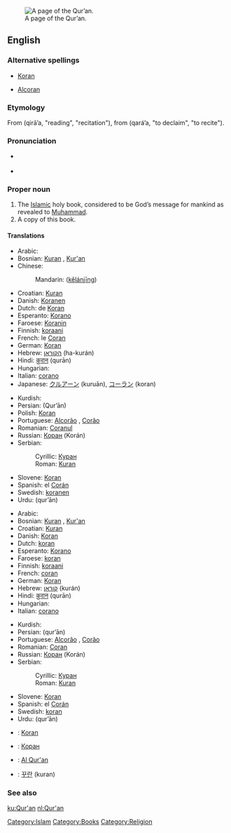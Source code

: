 [[Image:AndalusQuran.JPG|thumb|right|A page of the Qur’an.]]
==English==

===Alternative spellings===
*[[Koran]]
*{{italbrac|obsolete}} [[Alcoran]]

===Etymology===
From {{Ar.}} {{ARchar|[[قراءة]]}} (qirā’a, "reading", "recitation"), from {{ARchar|[[قرأ]]}} (qará’a, "to declaim", "to recite").

===Pronunciation===
*{{a|US}} {{IPA|/kəˈrɑn/}}
*{{rhymes|ran}}

===Proper noun===
{{en-proper noun}}

# The [[Islamic]] holy book, considered to be God’s message for mankind as revealed to [[Muhammad]].
# A copy of this book.

====Translations====
{{trans-top|the Islamic holy book}}
*Arabic: {{ARchar|[[القرآن|القُرْآن]]}} {{IPAchar|(al-qur’ān)}}
*Bosnian: [[Kuran#Bosnian|Kuran]] {{m}}, [[Kur'an#Bosnian|Kur'an]] {{m}}
*Chinese: 
*:Mandarin: {{zh-ts|[[可蘭]][[經]]|[[可兰]][[经]]}} ([[kě]][[lán]][[jīng]])
*Croatian: [[Kuran#Croatian|Kuran]] {{m}}
*Danish: [[Koranen]] {{c}}
*Dutch: de [[Koran]] {{m}}
*Esperanto: [[Korano]]
*Faroese: [[Koranin]] {{f}}
*Finnish: [[koraani]]
*French: le [[Coran]] {{m}}
*German: [[Koran]] {{m}}
*Hebrew: [[הקוראן]] (ha-kurán)
*Hindi: [[क़ुरान]] (qurān)
*Hungarian: {{t|hu|Korán}}
*Italian: [[corano]] {{m}}
*Japanese: [[クルアーン]] (kuruān), [[コーラン]] (koran)
{{trans-mid}}
*Kurdish: {{KUchar|[[قرعان]]}}
*Persian: {{FAchar|[[قرآن]]}} (Qur’ān)
*Polish: [[Koran]] {{m}}
*Portuguese: [[Alcorão]] {{m}}, [[Corão]] {{m}}
*Romanian: [[Coranul]]
*Russian: [[Коран]] (Korán) {{m}}
*Serbian:
*:Cyrillic: [[Куран#Serbian|Куран]] {{m}}
*:Roman: [[Kuran#Serbian|Kuran]] {{m}}
*Slovene: [[Koran]] {{m}}
*Spanish: el [[Corán]] {{m}}
*Swedish: [[koranen]]
*Urdu: {{URchar|[[قرآن]]}} (qur’ān)
{{trans-bottom}}

{{trans-top|copy of this book}}
*Arabic: {{ARchar|[[القرآن|القُرْآن]]}} {{IPAchar|(al-qur’ān)}}
*Bosnian: [[Kuran#Bosnian|Kuran]] {{m}}, [[Kur'an#Bosnian|Kur'an]] {{m}}
*Croatian: [[Kuran#Croatian|Kuran]] {{m}}
*Danish: [[Koran]] {{c}}
*Dutch: [[koran]] {{m}}
*Esperanto: [[Korano]]
*Faroese: [[koran]] {{f}}
*Finnish: [[koraani]]
*French: [[coran]] {{m}}
*German: [[Koran]] {{m}}
*Hebrew: [[קוראן]] (kurán)
*Hindi: [[क़ुरान]] (qurān)
*Hungarian: {{t|hu|Korán}}
*Italian: [[corano]] {{m}}
{{trans-mid}}
*Kurdish: {{KUchar|[[قرعان]]}}
*Persian: {{FAchar|[[قرآن]]}} (qur’ān)
*Portuguese: [[Alcorão]] {{m}}, [[Corão]] {{m}}
*Romanian: [[Coran]]
*Russian: [[Коран]] (Korán) {{m}}
*Serbian:
*:Cyrillic: [[Куран#Serbian|Куран]] {{m}}
*:Roman: [[Kuran#Serbian|Kuran]] {{m}}
*Slovene: [[Koran]] {{m}}
*Spanish: el [[Corán]] {{m}}
*Swedish: [[koran]] {{c}}
*Urdu: {{URchar|[[قرآن]]}} (qur’ān)
{{trans-bottom}}

{{checktrans-top}}
*{{ttbc|Basque}}: [[Koran]]
*{{ttbc|Bulgarian}}: [[Коран]] {{m}}
{{checktrans-mid}}
*{{ttbc|Indonesian}}: [[Al Qur'an]]
*{{ttbc|Korean}}: [[꾸란]] (kuran)
{{checktrans-bottom}}

===See also===
{{projectlinks
|wikipedia
|Wikiquote
|Wikisource
}}

[[Category:Islam]]
[[Category:Books]]
[[Category:Religion]]
[[ku:Qur'an]]
[[nl:Qur'an]]